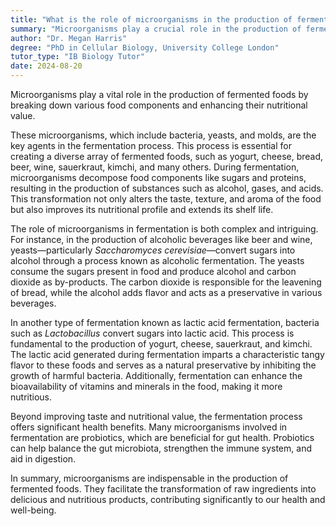 ```yaml
---
title: "What is the role of microorganisms in the production of fermented foods?"
summary: "Microorganisms play a crucial role in the production of fermented foods by breaking down food components and enhancing their nutritional value."
author: "Dr. Megan Harris"
degree: "PhD in Cellular Biology, University College London"
tutor_type: "IB Biology Tutor"
date: 2024-08-20
---
```


Microorganisms play a vital role in the production of fermented foods by breaking down various food components and enhancing their nutritional value.

These microorganisms, which include bacteria, yeasts, and molds, are the key agents in the fermentation process. This process is essential for creating a diverse array of fermented foods, such as yogurt, cheese, bread, beer, wine, sauerkraut, kimchi, and many others. During fermentation, microorganisms decompose food components like sugars and proteins, resulting in the production of substances such as alcohol, gases, and acids. This transformation not only alters the taste, texture, and aroma of the food but also improves its nutritional profile and extends its shelf life.

The role of microorganisms in fermentation is both complex and intriguing. For instance, in the production of alcoholic beverages like beer and wine, yeasts—particularly *Saccharomyces cerevisiae*—convert sugars into alcohol through a process known as alcoholic fermentation. The yeasts consume the sugars present in food and produce alcohol and carbon dioxide as by-products. The carbon dioxide is responsible for the leavening of bread, while the alcohol adds flavor and acts as a preservative in various beverages.

In another type of fermentation known as lactic acid fermentation, bacteria such as *Lactobacillus* convert sugars into lactic acid. This process is fundamental to the production of yogurt, cheese, sauerkraut, and kimchi. The lactic acid generated during fermentation imparts a characteristic tangy flavor to these foods and serves as a natural preservative by inhibiting the growth of harmful bacteria. Additionally, fermentation can enhance the bioavailability of vitamins and minerals in the food, making it more nutritious.

Beyond improving taste and nutritional value, the fermentation process offers significant health benefits. Many microorganisms involved in fermentation are probiotics, which are beneficial for gut health. Probiotics can help balance the gut microbiota, strengthen the immune system, and aid in digestion.

In summary, microorganisms are indispensable in the production of fermented foods. They facilitate the transformation of raw ingredients into delicious and nutritious products, contributing significantly to our health and well-being.
    